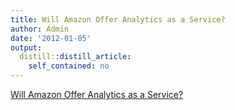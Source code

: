 ```yaml
---
title: Will Amazon Offer Analytics as a Service?
author: Admin
date: '2012-01-05'
output:
  distill::distill_article:
    self_contained: no
---
```


[Will Amazon Offer Analytics as a Service?](http://bits.blogs.nytimes.com/2012/01/04/will-amazon-offer-analytics-as-a-service/)
